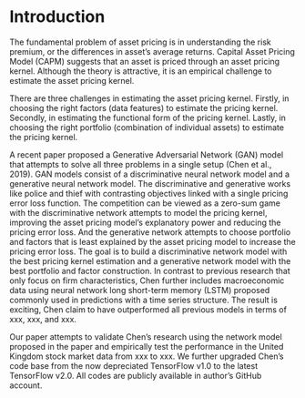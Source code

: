 # Introduction

The fundamental problem of asset pricing is in understanding
the risk premium, or the differences in asset's average
returns. Capital Asset Pricing Model (CAPM) suggests that an
asset is priced through an asset pricing kernel. Although
the theory is attractive, it is an empirical challenge to
estimate the asset pricing kernel.

There are three challenges in estimating the asset pricing
kernel.
Firstly, in choosing the right factors (data features) to
estimate the pricing kernel. 
Secondly, in estimating the functional form of the pricing
kernel. 
Lastly, in choosing the right portfolio (combination of
individual assets) to estimate the pricing kernel. 

A recent paper proposed a Generative Adversarial Network
(GAN) model that attempts to solve all three problems in a
single setup (Chen et al., 2019).
GAN models consist of a discriminative neural network model
and a generative neural network model. The discriminative
and generative works like police and thief with contrasting
objectives linked with a single pricing error loss function.
The competition can be viewed as a zero-sum game with the
discriminative network attempts to model the pricing kernel,
improving the asset pricing model's explanatory power and
reducing the pricing error loss. And the generative network
attempts to choose portfolio and factors that is least
explained by the asset pricing model to increase the pricing
error loss.
The goal is to build a discriminative network model with the
best pricing kernel estimation and a generative network
model with the best portfolio and factor construction.
In contrast to previous research that only focus on firm
characteristics, Chen further includes macroeconomic data
using neural network long short-term memory (LSTM) proposed
commonly used in predictions with a time series structure.
The result is exciting, Chen claim to have outperformed all
previous models in terms of xxx, xxx, and xxx.

Our paper attempts to validate Chen's research using the
network model proposed in the paper and empirically test the
performance in the United Kingdom stock market data from xxx
to xxx. We further upgraded Chen's code base from the now
depreciated TensorFlow v1.0 to the latest TensorFlow v2.0.
All codes are publicly available in author's GitHub account.
